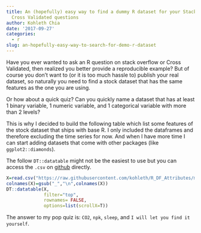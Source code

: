 ```yaml
---
title: An (hopefully) easy way to find a dummy R dataset for your Stack Overflow /
  Cross Validated questions
author: Kohleth Chia
date: '2017-09-27'
categories:
  - r
slug: an-hopefully-easy-way-to-search-for-demo-r-dataset
---
```


Have you ever wanted to ask an R question on stack overflow or Cross Validated, then realized you better provide a reproducible example? But of course you don't want to (or it is too much hassle to) publish your real dataset, so naturally you need to find a stock dataset that has the same features as the one you are using. 

Or how about a quick quiz? Can you quickly name a dataset that has at least 1 binary variable, 1 numeric variable, and 1 categorical variable with more than 2 levels?

This is why I decided to build the following table which list some features of the stock dataset that ships with base R. I only included the dataframes and therefore excluding the time series for now. And when I have more time I can start adding datasets that come with other packages (like `ggplot2::diamonds`).

The follow `DT::datatable` might not be the easiest to use but you can access the `.csv` on [github](//raw.githubusercontent.com/kohleth/R_DF_Attributes/master/R_DF_Attributes.csv) directly.
```r
X=read.csv("https://raw.githubusercontent.com/kohleth/R_DF_Attributes/master/R_DF_Attributes.csv")
colnames(X)=gsub("_","\n",colnames(X))
DT::datatable(X,
              filter="top",
              rownames= FALSE,
              options=list(scrollX=T))
```

The answer to my pop quiz is: `CO2`, `npk`, `sleep`, and `I will let you find it yourself`.